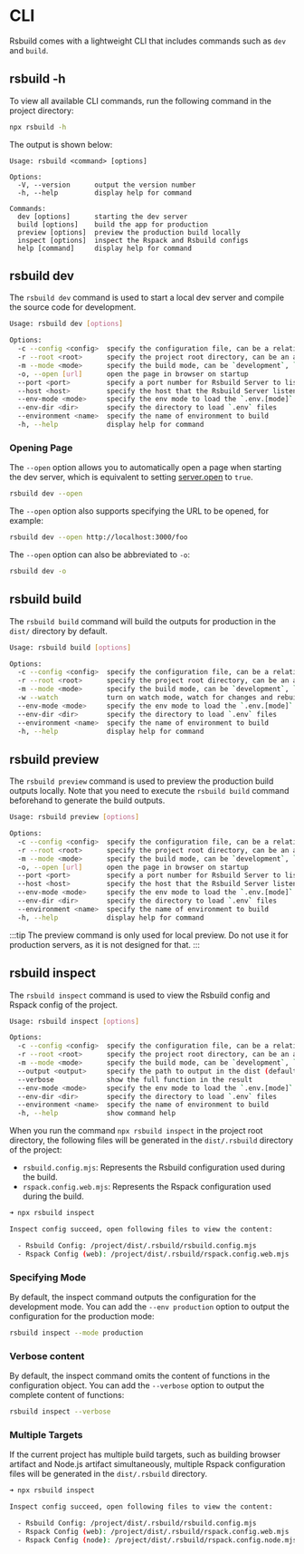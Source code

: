 # CLI

Rsbuild comes with a lightweight CLI that includes commands such as `dev` and `build`.

## rsbuild -h

To view all available CLI commands, run the following command in the project directory:

```bash
npx rsbuild -h
```

The output is shown below:

```text
Usage: rsbuild <command> [options]

Options:
  -V, --version      output the version number
  -h, --help         display help for command

Commands:
  dev [options]      starting the dev server
  build [options]    build the app for production
  preview [options]  preview the production build locally
  inspect [options]  inspect the Rspack and Rsbuild configs
  help [command]     display help for command
```

## rsbuild dev

The `rsbuild dev` command is used to start a local dev server and compile the source code for development.

```bash
Usage: rsbuild dev [options]

Options:
  -c --config <config>  specify the configuration file, can be a relative or absolute path
  -r --root <root>      specify the project root directory, can be an absolute path or a path relative to cwd
  -m --mode <mode>      specify the build mode, can be `development`, `production` or `none`
  -o, --open [url]      open the page in browser on startup
  --port <port>         specify a port number for Rsbuild Server to listen
  --host <host>         specify the host that the Rsbuild Server listens to
  --env-mode <mode>     specify the env mode to load the `.env.[mode]` file
  --env-dir <dir>       specify the directory to load `.env` files
  --environment <name>  specify the name of environment to build
  -h, --help            display help for command
```

### Opening Page

The `--open` option allows you to automatically open a page when starting the dev server, which is equivalent to setting [server.open](/config/server/open) to `true`.

```bash
rsbuild dev --open
```

The `--open` option also supports specifying the URL to be opened, for example:

```bash
rsbuild dev --open http://localhost:3000/foo
```

The `--open` option can also be abbreviated to `-o`:

```bash
rsbuild dev -o
```

## rsbuild build

The `rsbuild build` command will build the outputs for production in the `dist/` directory by default.

```bash
Usage: rsbuild build [options]

Options:
  -c --config <config>  specify the configuration file, can be a relative or absolute path
  -r --root <root>      specify the project root directory, can be an absolute path or a path relative to cwd
  -m --mode <mode>      specify the build mode, can be `development`, `production` or `none`
  -w --watch            turn on watch mode, watch for changes and rebuild
  --env-mode <mode>     specify the env mode to load the `.env.[mode]` file
  --env-dir <dir>       specify the directory to load `.env` files
  --environment <name>  specify the name of environment to build
  -h, --help            display help for command
```

## rsbuild preview

The `rsbuild preview` command is used to preview the production build outputs locally. Note that you need to execute the `rsbuild build` command beforehand to generate the build outputs.

```bash
Usage: rsbuild preview [options]

Options:
  -c --config <config>  specify the configuration file, can be a relative or absolute path
  -r --root <root>      specify the project root directory, can be an absolute path or a path relative to cwd
  -m --mode <mode>      specify the build mode, can be `development`, `production` or `none`
  -o, --open [url]      open the page in browser on startup
  --port <port>         specify a port number for Rsbuild Server to listen
  --host <host>         specify the host that the Rsbuild Server listens to
  --env-mode <mode>     specify the env mode to load the `.env.[mode]` file
  --env-dir <dir>       specify the directory to load `.env` files
  --environment <name>  specify the name of environment to build
  -h, --help            display help for command
```

:::tip
The preview command is only used for local preview. Do not use it for production servers, as it is not designed for that.
:::

## rsbuild inspect

The `rsbuild inspect` command is used to view the Rsbuild config and Rspack config of the project.

```bash
Usage: rsbuild inspect [options]

Options:
  -c --config <config>  specify the configuration file, can be a relative or absolute path
  -r --root <root>      specify the project root directory, can be an absolute path or a path relative to cwd
  -m --mode <mode>      specify the build mode, can be `development`, `production` or `none`
  --output <output>     specify the path to output in the dist (default: "/")
  --verbose             show the full function in the result
  --env-mode <mode>     specify the env mode to load the `.env.[mode]` file
  --env-dir <dir>       specify the directory to load `.env` files
  --environment <name>  specify the name of environment to build
  -h, --help            show command help
```

When you run the command `npx rsbuild inspect` in the project root directory, the following files will be generated in the `dist/.rsbuild` directory of the project:

- `rsbuild.config.mjs`: Represents the Rsbuild configuration used during the build.
- `rspack.config.web.mjs`: Represents the Rspack configuration used during the build.

```bash
➜ npx rsbuild inspect

Inspect config succeed, open following files to view the content:

  - Rsbuild Config: /project/dist/.rsbuild/rsbuild.config.mjs
  - Rspack Config (web): /project/dist/.rsbuild/rspack.config.web.mjs
```

### Specifying Mode

By default, the inspect command outputs the configuration for the development mode. You can add the `--env production` option to output the configuration for the production mode:

```bash
rsbuild inspect --mode production
```

### Verbose content

By default, the inspect command omits the content of functions in the configuration object. You can add the `--verbose` option to output the complete content of functions:

```bash
rsbuild inspect --verbose
```

### Multiple Targets

If the current project has multiple build targets, such as building browser artifact and Node.js artifact simultaneously, multiple Rspack configuration files will be generated in the `dist/.rsbuild` directory.

```bash
➜ npx rsbuild inspect

Inspect config succeed, open following files to view the content:

  - Rsbuild Config: /project/dist/.rsbuild/rsbuild.config.mjs
  - Rspack Config (web): /project/dist/.rsbuild/rspack.config.web.mjs
  - Rspack Config (node): /project/dist/.rsbuild/rspack.config.node.mjs
```

